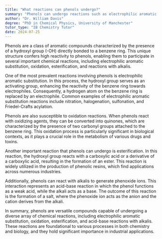```yaml
---
title: "What reactions can phenols undergo?"
summary: "Phenols can undergo reactions such as electrophilic aromatic substitution, oxidation, esterification, and reactions with alkalis."
author: "Dr. William Davis"
degree: "PhD in Chemical Physics, University of Manchester"
tutor_type: "IB Chemistry Tutor"
date: 2024-07-25
---
```


Phenols are a class of aromatic compounds characterized by the presence of a hydroxyl group (-OH) directly bonded to a benzene ring. This unique structure confers high reactivity to phenols, enabling them to participate in several important chemical reactions, including electrophilic aromatic substitution, oxidation, esterification, and reactions with alkalis.

One of the most prevalent reactions involving phenols is electrophilic aromatic substitution. In this process, the hydroxyl group serves as an activating group, enhancing the reactivity of the benzene ring towards electrophiles. Consequently, a hydrogen atom on the benzene ring is replaced by an electrophile. Common examples of electrophilic aromatic substitution reactions include nitration, halogenation, sulfonation, and Friedel-Crafts acylation.

Phenols are also susceptible to oxidation reactions. When phenols react with oxidizing agents, they can be converted into quinones, which are characterized by the presence of two carbonyl groups attached to the benzene ring. This oxidation process is particularly significant in biological contexts, as it plays a crucial role in the metabolism of various drugs and toxins.

Another important reaction that phenols can undergo is esterification. In this reaction, the hydroxyl group reacts with a carboxylic acid or a derivative of a carboxylic acid, resulting in the formation of an ester. This reaction is widely utilized in the production of phenolic resins, which find applications across numerous industries.

Additionally, phenols can react with alkalis to generate phenoxide ions. This interaction represents an acid-base reaction in which the phenol functions as a weak acid, while the alkali acts as a base. The outcome of this reaction is the formation of a salt, where the phenoxide ion acts as the anion and the cation derives from the alkali.

In summary, phenols are versatile compounds capable of undergoing a diverse array of chemical reactions, including electrophilic aromatic substitution, oxidation, esterification, and acid-base reactions with alkalis. These reactions are foundational to various processes in both chemistry and biology, and they hold significant importance in industrial applications.
    